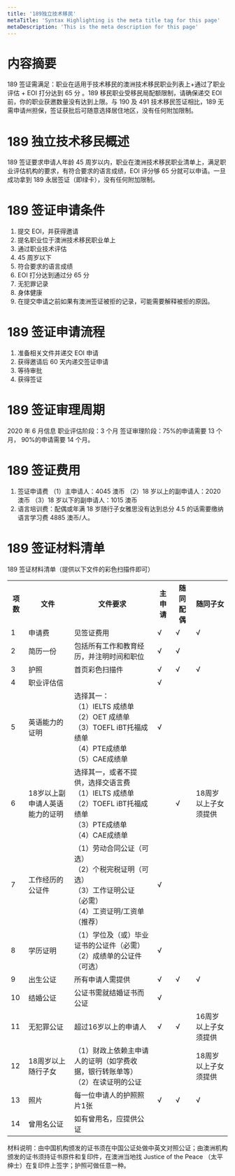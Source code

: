 ```yaml
---
title: '189独立技术移民'
metaTitle: 'Syntax Highlighting is the meta title tag for this page'
metaDescription: 'This is the meta description for this page'
---
```


# 内容摘要

189 签证需满足：职业在适用于技术移民的澳洲技术移民职业列表上+通过了职业评估 + EOI 打分达到 65 分 。189 移民职业受移民局配额限制，请确保递交 EOI 前，你的职业获邀数量没有达到上限。与 190 及 491 技术移民签证相比，189 无需申请州担保，签证获批后可随意选择居住地区，没有任何附加限制。

# 189 独立技术移民概述

189 签证要求申请人年龄 45 周岁以内，职业在澳洲技术移民职业清单上，满足职业评估机构的要求，有符合要求的语言成绩，EOI 评分够 65 分就可以申请。一旦成功拿到 189 永居签证（即绿卡），没有任何附加限制。

# 189 签证申请条件

1. 提交 EOI，并获得邀请
2. 提名职业位于澳洲技术移民职业单上
3. 通过职业技术评估
4. 45 周岁以下
5. 符合要求的语言成绩
6. EOI 打分达到通过分 65 分
7. 无犯罪记录
8. 身体健康
9. 在提交申请之前如果有澳洲签证被拒的记录，可能需要解释被拒的原因。

# 189 签证申请流程

1. 准备相关文件并递交 EOI 申请
2. 获得邀请后 60 天内递交签证申请
3. 等待审批
4. 获得签证

# 189 签证审理周期

2020 年 6 月信息
职业评估阶段：3 个月
签证审理阶段：75%的申请需要 13 个月， 90%的申请需要 14 个月。

# 189 签证费用

1. 签证申请费
   （1）主申请人：4045 澳币
   （2）18 岁以上的副申请人：2020 澳币
   （3）18 岁以下的副申请人：1015 澳币
2. 语言培训费：配偶或年满 18 岁随行子女雅思没有达到总分 4.5 的话需要缴纳语言学习费 4885 澳币/人。

# 189 签证材料清单

189 签证材料清单（提供以下文件的彩色扫描件即可）

<table className="table table-striped table-bordered">
  <tbody>
    <tr>
      <th>
        <div>项数</div>
      </th>
      <th>
        <div>文件</div>
      </th>
      <th>
        <div>文件要求</div>
      </th>
      <th>
        <div>主申请</div>
      </th>
      <th>
        <div>随同配偶</div>
      </th>
      <th>
        <div>随同子女</div>
      </th>
    </tr>
    <tr>
      <td>
        <div>1</div>
      </td>
      <td>
        <div>申请费</div>
      </td>
      <td>
        <div>见签证费用</div>
      </td>
      <td>
        <div>√</div>
      </td>
      <td>
        <div>√</div>
      </td>
      <td>
        <div>√</div>
      </td>
    </tr>
    <tr>
      <td>
        <div>2</div>
      </td>
      <td>
        <div>简历一份</div>
      </td>
      <td>
        <div>包括所有工作和教育经历，并注明时间和职位</div>
      </td>
      <td>
        <div>√</div>
      </td>
      <td>
        <div>√</div>
      </td>
      <td></td>
    </tr>
    <tr>
      <td>
        <div>3</div>
      </td>
      <td>
        <div>护照</div>
      </td>
      <td>
        <div>首页彩色扫描件</div>
      </td>
      <td>
        <div>√</div>
      </td>
      <td>
        <div>√</div>
      </td>
      <td>
        <div>√</div>
      </td>
    </tr>
    <tr>
      <td>
        <div>4</div>
      </td>
      <td>
        <div>职业评估信</div>
      </td>
      <td></td>
      <td>
        <div>√</div>
      </td>
      <td></td>
      <td></td>
    </tr>
    <tr>
      <td>
        <div>5</div>
      </td>
      <td>
        <div>英语能力的证明</div>
      </td>
      <td>
        <div>选择其一：</div>
        <div>
          <div>（1）IELTS 成绩单</div>
          <div>（2）OET 成绩单</div>
          <div>（3）TOEFL iBT托福成绩单</div>
          <div>（4）PTE成绩单</div>
          <div>（5）CAE成绩单</div>
        </div>
      </td>
      <td>
        <div>√</div>
      </td>
      <td></td>
      <td></td>
    </tr>
    <tr>
      <td>
        <div>6</div>
      </td>
      <td>
        <div>18岁以上副申请人英语能力的证明</div>
      </td>
      <td>
        <div>选择其一，或者不提供，选择交语言费</div>
        <div>
          <div>（1）IELTS 成绩单</div>
          <div>（2）TOEFL iBT托福成绩单</div>
          <div>（3）PTE成绩单</div>
          <div>（4）CAE成绩单</div>
        </div>
      </td>
      <td></td>
      <td>
        <div>√</div>
      </td>
      <td>
        <div>18周岁以上子女须提供</div>
      </td>
    </tr>
    <tr>
      <td>
        <div>7</div>
      </td>
      <td>
        <div>工作经历的公证件</div>
      </td>
      <td>
        <div>
          <div>（1）劳动合同公证（可选）</div>
          <div>（2）个税完税证明（可选）</div>
          <div>（3）工作证明公证 （必需）</div>
          <div>（4）工资证明/工资单 （推荐）</div>
        </div>
      </td>
      <td>
        <div>√</div>
      </td>
      <td></td>
      <td></td>
    </tr>
    <tr>
      <td>
        <div>8</div>
      </td>
      <td>
        <div>学历证明</div>
      </td>
      <td>
        <div>
          <div>（1）学位及（或）毕业证书的公证件（必需）</div>
          <div>（2）成绩单的公证件（可选）</div>
        </div>
      </td>
      <td>
        <div>√</div>
      </td>
      <td></td>
      <td></td>
    </tr>
    <tr>
      <td>
        <div>9</div>
      </td>
      <td>
        <div>出生公证</div>
      </td>
      <td>
        <div>所有申请人需提供</div>
      </td>
      <td>
        <div>√</div>
      </td>
      <td>
        <div>√</div>
      </td>
      <td>
        <div>√</div>
      </td>
    </tr>
    <tr>
      <td>
        <div>10</div>
      </td>
      <td>
        <div>结婚公证</div>
      </td>
      <td>
        <div>公证书需就结婚证书而公证</div>
      </td>
      <td>
        <div>√</div>
      </td>
      <td></td>
      <td></td>
    </tr>
    <tr>
      <td>
        <div>11</div>
      </td>
      <td>
        <div>无犯罪公证</div>
      </td>
      <td>
        <div>超过16岁以上的申请人</div>
      </td>
      <td>
        <div>√</div>
      </td>
      <td>
        <div>√</div>
      </td>
      <td>
        <div>16周岁以上子女须提供</div>
      </td>
    </tr>
    <tr>
      <td>
        <div>12</div>
      </td>
      <td>
        <div>18周岁以上随行子女</div>
      </td>
      <td>
        <div>
          <div>（1）财政上依赖主申请人的证明（如学费收据，银行转账单等）</div>
          <div>（2）在读证明的公证</div>
        </div>
      </td>
      <td></td>
      <td></td>
      <td>
        <div>18周岁以上子女须提供</div>
      </td>
    </tr>
    <tr>
      <td>
        <div>13</div>
      </td>
      <td>
        <div>照片</div>
      </td>
      <td>
        <div>每一位申请人的护照照片1张</div>
      </td>
      <td>
        <div>√</div>
      </td>
      <td>
        <div>√</div>
      </td>
      <td>
        <div>√</div>
      </td>
    </tr>
    <tr>
      <td>
        <div>14</div>
      </td>
      <td>
        <div>曾用名公证</div>
      </td>
      <td>
        <div>如有曾用名，应提供公证</div>
      </td>
      <td></td>
      <td></td>
      <td></td>
    </tr>
  </tbody>
</table>

材料说明：由中国机构颁发的证书须在中国公证处做中英文对照公证；由澳洲机构颁发的证书须持证书原件和复印件，在澳洲当地找 Justice of the Peace （太平绅士）在复印件上签字；护照可做任意一种。
